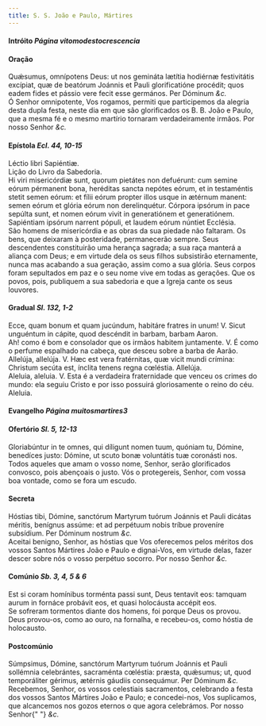 ```yaml
---
title: S. S. João e Paulo, Mártires
---
```


<h4 class="text-center">
  Intróito <em>Página vitomodestocrescencia</em>
</h4>

<h4 class="text-center">Oração</h4>
<div class="container-fluid">
  <div class="row">
    <div class="col-6 dropcaps text-justify">
      Quǽsumus, omnípotens Deus: ut nos gemináta lætítia hodiérnæ festivitátis
      excípiat, quæ de beatórum Joánnis et Pauli glorificatióne procédit; quos
      eadem fides et pássio vere fecit esse germános. Per Dóminum <em>&c.</em>
    </div>
    <div class="col-6 dropcaps text-justify">
      Ó Senhor omnipotente, Vos rogamos, permiti que participemos da alegria
      desta dupla festa, neste dia em que são glorificados os B. B. João e
      Paulo, que a mesma fé e o mesmo martírio tornaram verdadeiramente irmãos.
      Por nosso Senhor <em>&c.</em>
    </div>
  </div>
</div>

<h4 class="text-center">
  Epístola <em>Ecl. 44, 10-15</em>
</h4>
<div class="container-fluid">
  <div class="row">
    <div class="col-6 text-justify">Léctio libri Sapiéntiæ.</div>
    <div class="col-6 text-justify">Lição do Livro da Sabedoria.</div>
    <div class="col-6 dropcaps text-justify">
      Hi viri misericórdiæ sunt, quorum pietátes non defuérunt: cum semine eórum
      pérmanent bona, heréditas sancta nepótes eórum, et in testaméntis stetit
      semen eórum: et fílii eórum propter illos usque in ætérnum manent: semen
      eórum et glória eórum non derelinquétur. Córpora ipsórum in pace sepúlta
      sunt, et nomen eórum vivit in generatiónem et generatiónem. Sapiéntiam
      ipsórum narrent pópuli, et laudem eórum núntiet Ecclésia.
    </div>
    <div class="col-6 dropcaps text-justify">
      São homens de misericórdia e as obras da sua piedade não faltaram. Os
      bens, que deixaram à posteridade, permanecerão sempre. Seus descendentes
      constituirão uma herança sagrada; a sua raça manterá a aliança com Deus; e
      em virtude dela os seus filhos subsistirão eternamente, nunca mas acabando
      a sua geração, assim como a sua glória. Seus corpos foram sepultados em
      paz e o seu nome vive em todas as gerações. Que os povos, pois, publiquem
      a sua sabedoria e que a Igreja cante os seus louvores.
    </div>
  </div>
</div>

<h4 class="text-center">
  Gradual <em>Sl. 132, 1-2</em>
</h4>
<div class="container-fluid">
  <div class="row">
    <div class="col-6 dropcaps text-justify">
      Ecce, quam bonum et quam jucúndum, habitáre fratres in unum! V. Sicut
      unguéntum in cápite, quod descéndit in barbam, barbam Aaron.
    </div>
    <div class="col-6 dropcaps text-justify">
      Ah! como é bom e consolador que os irmãos habitem juntamente. V. É como o
      perfume espalhado na cabeça, que desceu sobre a barba de Aarão.
    </div>
    <div class="col-6 text-justify">
      Allelúja, allelúja. V. Hæc est vera fratérnitas, quæ vicit mundi crímina:
      Christum secúta est, ínclita tenens regna cœléstia. Allelúja.
    </div>
    <div class="col-6 text-justify">
      Aleluia, aleluia. V. Esta é a verdadeira fraternidade que venceu os crimes
      do mundo: ela seguiu Cristo e por isso possuirá gloriosamente o reino do
      céu. Aleluia.
    </div>
  </div>
</div>

<h4 class="text-center">
  Evangelho <em>Página muitosmartires3</em>
</h4>

<h4 class="text-center">
  Ofertório <em>Sl. 5, 12-13</em>
</h4>
<div class="container-fluid">
  <div class="row">
    <div class="col-6 dropcaps text-justify">
      Gloriabúntur in te omnes, qui díligunt nomen tuum, quóniam tu, Dómine,
      benedíces justo: Dómine, ut scuto bonæ voluntátis tuæ coronásti nos.
    </div>
    <div class="col-6 dropcaps text-justify">
      Todos aqueles que amam o vosso nome, Senhor, serão glorificados convosco,
      pois abençoais o justo. Vós o protegereis, Senhor, com vossa boa vontade,
      como se fora um escudo.
    </div>
  </div>
</div>

<h4 class="text-center">Secreta</h4>
<div class="container-fluid">
  <div class="row">
    <div class="col-6 dropcaps text-justify">
      Hóstias tibi, Dómine, sanctórum Martyrum tuórum Joánnis et Pauli dicátas
      méritis, benígnus assúme: et ad perpétuum nobis tríbue proveníre
      subsídium. Per Dóminum nostrum <em>&c.</em>
    </div>
    <div class="col-6 dropcaps text-justify">
      Aceitai benigno, Senhor, as hóstias que Vos oferecemos pelos méritos dos
      vossos Santos Mártires João e Paulo e dignai-Vos, em virtude delas, fazer
      descer sobre nós o vosso perpétuo socorro. Por nosso Senhor <em>&c.</em>
    </div>
  </div>
</div>

<h4 class="text-center">
  Comúnio <em>Sb. 3, 4, 5 & 6</em>
</h4>
<div class="container-fluid">
  <div class="row">
    <div class="col-6 dropcaps text-justify">
      Est si coram homínibus torménta passi sunt, Deus tentavit eos: tamquam
      aurum in fornáce probávit eos, et quasi holocáusta accépit eos.
    </div>
    <div class="col-6 dropcaps text-justify">
      Se sofreram tormentos diante dos homens, foi porque Deus os provou. Deus
      provou-os, como ao ouro, na fornalha, e recebeu-os, como hóstia de
      holocausto.
    </div>
  </div>
</div>

<h4 class="text-center">Postcomúnio</h4>
<div class="container-fluid">
  <div class="row">
    <div class="col-6 dropcaps text-justify">
      Súmpsimus, Dómine, sanctórum Martyrum tuórum Joánnis et Pauli sollémnia
      celebrántes, sacraménta cœléstia: præsta, quǽsumus; ut, quod temporáliter
      gérimus, ætérnis gáudiis consequámur. Per Dóminum <em>&c.</em>
    </div>
    <div class="col-6 dropcaps text-justify">
      Recebemos, Senhor, os vossos celestiais sacramentos, celebrando a festa
      dos vossos Santos Mártires João e Paulo; e concedei-nos, Vos suplicamos,
      que alcancemos nos gozos eternos o que agora celebrámos. Por nosso Senhor{" "}
      <em>&c.</em>
    </div>
  </div>
</div>
